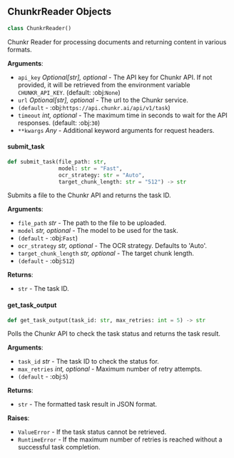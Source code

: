 <a id="camel.loaders.chunkr_reader"></a>

<a id="camel.loaders.chunkr_reader.ChunkrReader"></a>

## ChunkrReader Objects

```python
class ChunkrReader()
```

Chunkr Reader for processing documents and returning content
in various formats.

**Arguments**:

- `api_key` _Optional[str], optional_ - The API key for Chunkr API. If not
  provided, it will be retrieved from the environment variable
  `CHUNKR_API_KEY`. (default: :obj:`None`)
- `url` _Optional[str], optional_ - The url to the Chunkr service.
- `(default` - :obj:`https://api.chunkr.ai/api/v1/task`)
- `timeout` _int, optional_ - The maximum time in seconds to wait for the
  API responses. (default: :obj:`30`)
- `**kwargs` _Any_ - Additional keyword arguments for request headers.

<a id="camel.loaders.chunkr_reader.ChunkrReader.submit_task"></a>

#### submit\_task

```python
def submit_task(file_path: str,
                model: str = "Fast",
                ocr_strategy: str = "Auto",
                target_chunk_length: str = "512") -> str
```

Submits a file to the Chunkr API and returns the task ID.

**Arguments**:

- `file_path` _str_ - The path to the file to be uploaded.
- `model` _str, optional_ - The model to be used for the task.
- `(default` - :obj:`Fast`)
- `ocr_strategy` _str, optional_ - The OCR strategy. Defaults to 'Auto'.
- `target_chunk_length` _str, optional_ - The target chunk length.
- `(default` - :obj:`512`)
  

**Returns**:

- `str` - The task ID.

<a id="camel.loaders.chunkr_reader.ChunkrReader.get_task_output"></a>

#### get\_task\_output

```python
def get_task_output(task_id: str, max_retries: int = 5) -> str
```

Polls the Chunkr API to check the task status and returns the task
result.

**Arguments**:

- `task_id` _str_ - The task ID to check the status for.
- `max_retries` _int, optional_ - Maximum number of retry attempts.
- `(default` - :obj:`5`)
  

**Returns**:

- `str` - The formatted task result in JSON format.
  

**Raises**:

- `ValueError` - If the task status cannot be retrieved.
- `RuntimeError` - If the maximum number of retries is reached without
  a successful task completion.

